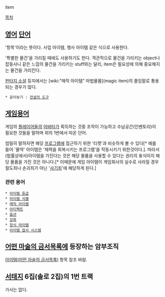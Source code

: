 item

[[목차]]
== [[영어]] [[단어]] ==
'항목'이라는 뜻이다. 사업 아이템, 행사 아이템 같은 식으로 사용한다.

'특별한 물건'을 가리킬 때에도 사용하기도 한다. 객관적으로 물건을 가리키는 object나 잡동사니 같은 느낌의 물건을 가리키는 stuff와는 달리, item은 필요성에 의해 중요해지는 물건을 가리킨다. 

[[판타지 소설]] 등지에서는 [wiki:"매직 아이템" 마법물품](magic item)의 줄임말로 통용되는 경우가 많다.

 * 같이보기 : [[전설의 도구]]

== [[게임]]용어 ==
게임의 [[플레이어]]들의 [[아바타]]가 획득하는 것중 조작이 가능하고 수납공간(인벤토리)이 필요한 것들을 말하며 위의 1번에서 따온 단어.

엄밀히 말하자면 해당 [[프로그램]]에 접근하기 위한 '티켓'과 비슷하게 볼 수 있다[* 예를 들어 '물약' 아이템은 '체력을 회복시키는 프로그램'을 작동시키기 위한것이다.]. 따라서 (법률상에서)아이템을 가진다는 것은 해당 물품을 사용할 수 있다는 권리의 표식이지 해당 물품을 가진 것은 아니다.[* 이때문에 게임 아이템이 게임회사의 실수로 사라질 경우 절도죄나 손괴죄가 아닌 '[[사기]]죄'에 해당하게 된다.]

=== 관련 용어 ===
 * [[아이템 등급]]
 * [[아이템 식별]]
 * [[매직 아이템]]
 * [[아티팩트]]
 * [[옵션]]
 * [[강화]]
 * [[장식 아이템]]
 * [[아이템 접사 시스템]]
== [[어떤 마술의 금서목록]]에 등장하는 암부조직 ==

[[아이템(어떤 마술의 금서목록)]] 항목 참조 바람.

== [[서태지]] 6집(솔로 2집)의 1번 트랙 ==
가사는 없다.
